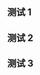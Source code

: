 {{Testcases notice}}

== 测试 1 ==
{{Testcase table
|name = 中国西昌卫星发射中心
|image = Xichang launch center 4.jpg
|imsize = 250
|caption = 西昌卫星发射中心三號工位舊貌
|site = 
|location = [[四川省]][[凉山彝族自治州]][[西昌市]]航天北路
|short = 
|operator = [[中国人民解放军战略支援部队]]
|tlaunches = 
|pads = 2
|inclination = 
|pad1 = 冕宁发射场
|status = 使用中
|launches =[[四川省]][[凉山彝族自治州]][[冕宁县]][[泽远乡]]封家湾<br>{{coord|28|14|45.66|N|102|1|35.60|E|type:landmark|display=inline,title}}
|first = 1984年4月8日
|last = 
|rockets = 
|pad2 = [[中国文昌航天发射场|文昌发射场]]
|status2 = 使用中
|launches2 =[[海南省]][[文昌市]][[龙楼镇]]
|first2 = 2016年6月25日
|last2 = 
|rockets2 = 
}}

== 测试 2 ==
{{Testcase table
| image       = SpaceX private-launch facility location--TexasProposal--201304.jpg
| caption     = 拟议的SpaceX德克萨斯州发射设施的区域位置，来源于2013年4月美国联邦航空管理局（FAA）起草的环境影响评估（EIS）。发射地点区域图，源自2013年
|  location    = [[德克薩斯州]][[卡梅倫郡 (德克薩斯州)|卡梅倫郡]][[布朗斯維爾 (德克薩斯州)|布朗斯維爾]][[德克薩斯州博卡奇卡村|博卡奇卡村]]
| operator    =  [[太空探索科技公司|SpaceX]]
| pads        = <!-- number of individual pads in the complex -->
| paddetails  = 
{{Infobox Launch Pad/pad
  | launches     = 3
  | first_launch = 2019年4月5日
  | last_launch  = 2019年8月27日
  | rockets      = [[大猎鹰火箭|星舰]]
  }}
}}

== 测试 3 ==
{{Testcase table
| image       = SpaceX Boca Chica launch site.jpg
| caption     = Map of the SpaceX South Texas launch site<!-- the overall launch site includes both the build yard, buildings and hangars as well as the launch area (propellant storage, launch stands, etc.) located a couple of miles away from the build yard -->
| location    = [[Brownsville, Texas|Brownsville]], [[Cameron County, Texas|Cameron County]], [[Texas]]
|coordinates = {{Coord|25|59|15|N|97|11|11|W|type:landmark_region:US}}
| operator    = [[SpaceX]]
| paddetails  = 
{{Infobox Launch Pad/pad
  | launches     = 4 (all atmospheric)
  | first_launch = 5 April 2019
  | last_launch  =9 December 2020
  | rockets      = {{hlist|''[[Starhopper]]''|[[SpaceX Starship|Starship]] }}
  }}
  {{Infobox Launch Pad/pad
  | landing      = Y
  | landings     = 4
  | first_landing= 5 April 2019
  | last_landing = 3 September 2020
  | rockets      = {{hlist|''Starhopper''|Starship}}
  }}
}}